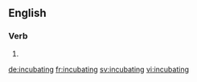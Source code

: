 ==English==

===Verb===
{{head|en}}

# {{present participle of|incubate}}

[[de:incubating]]
[[fr:incubating]]
[[sv:incubating]]
[[vi:incubating]]